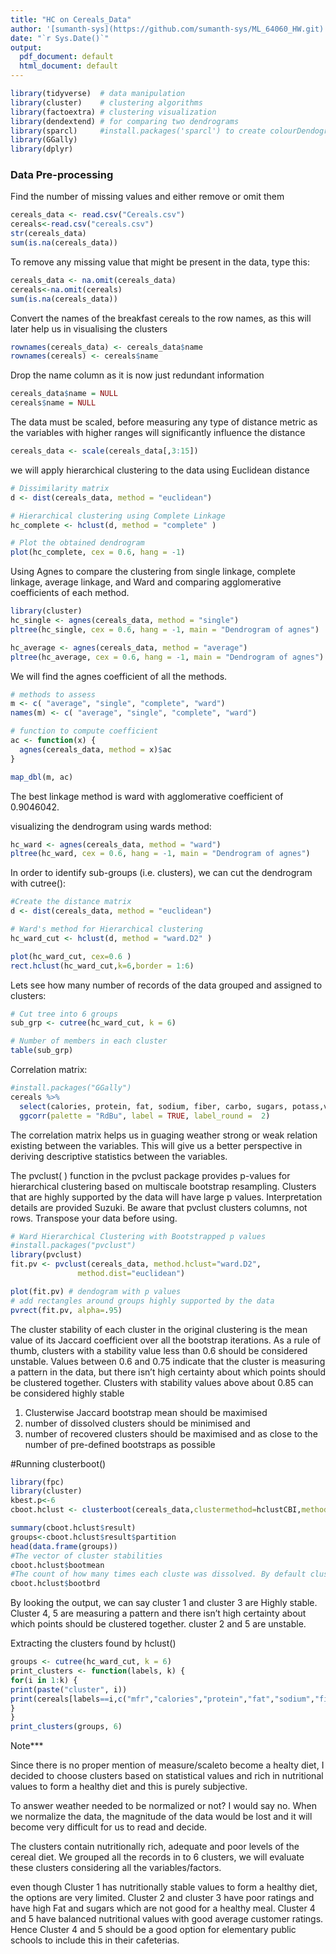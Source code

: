 ---
title: "HC on Cereals_Data"
author: '[sumanth-sys](https://github.com/sumanth-sys/ML_64060_HW.git)'
date: "`r Sys.Date()`"
output:
  pdf_document: default
  html_document: default
---

```{r include=FALSE}
library(tidyverse)  # data manipulation
library(cluster)    # clustering algorithms
library(factoextra) # clustering visualization
library(dendextend) # for comparing two dendrograms
library(sparcl)     #install.packages('sparcl') to create colourDendograms
library(GGally)
library(dplyr)
```

### Data Pre-processing
  Find the number of missing values and either remove or omit them
```{r}
cereals_data <- read.csv("Cereals.csv")
cereals<-read.csv("cereals.csv")
str(cereals_data)
sum(is.na(cereals_data))
```

To remove any missing value that might be present in the data, type this:
```{r}
cereals_data <- na.omit(cereals_data)
cereals<-na.omit(cereals)
sum(is.na(cereals_data))
```

Convert the names of the breakfast cereals to the row names, as this will later help us in visualising the clusters  
```{r}
rownames(cereals_data) <- cereals_data$name
rownames(cereals) <- cereals$name
```
Drop the name column as it is now just redundant information
```{r}
cereals_data$name = NULL
cereals$name = NULL
```

The data must be scaled, before measuring any type of distance metric as the variables with higher ranges will significantly influence the distance
```{r}
cereals_data <- scale(cereals_data[,3:15])
```

we will	apply hierarchical clustering to the data using Euclidean distance 
```{r}
# Dissimilarity matrix
d <- dist(cereals_data, method = "euclidean")

# Hierarchical clustering using Complete Linkage
hc_complete <- hclust(d, method = "complete" )

# Plot the obtained dendrogram
plot(hc_complete, cex = 0.6, hang = -1)
```

Using Agnes to compare the clustering from  single linkage, complete linkage, average linkage, and Ward and comparing agglomerative coefficients of each method.
```{r}
library(cluster)
hc_single <- agnes(cereals_data, method = "single")
pltree(hc_single, cex = 0.6, hang = -1, main = "Dendrogram of agnes")
```

```{r}
hc_average <- agnes(cereals_data, method = "average")
pltree(hc_average, cex = 0.6, hang = -1, main = "Dendrogram of agnes")
```

We will find the agnes coefficient of all the methods.
```{r}
# methods to assess
m <- c( "average", "single", "complete", "ward")
names(m) <- c( "average", "single", "complete", "ward")

# function to compute coefficient
ac <- function(x) {
  agnes(cereals_data, method = x)$ac
}

map_dbl(m, ac) 
```
The best linkage method is ward with agglomerative coefficient of 0.9046042.

visualizing the dendrogram using wards method:
```{r}
hc_ward <- agnes(cereals_data, method = "ward")
pltree(hc_ward, cex = 0.6, hang = -1, main = "Dendrogram of agnes")
```


In order to identify sub-groups (i.e. clusters), we can cut the dendrogram with cutree():
```{r}
#Create the distance matrix
d <- dist(cereals_data, method = "euclidean")

# Ward's method for Hierarchical clustering
hc_ward_cut <- hclust(d, method = "ward.D2" )

plot(hc_ward_cut, cex=0.6 )
rect.hclust(hc_ward_cut,k=6,border = 1:6)

```
Lets see how many number of records of the data grouped and assigned  to clusters:
```{r}
# Cut tree into 6 groups
sub_grp <- cutree(hc_ward_cut, k = 6)

# Number of members in each cluster
table(sub_grp)
```

Correlation matrix:
```{r}
#install.packages("GGally")
cereals %>% 
  select(calories, protein, fat, sodium, fiber, carbo, sugars, potass,vitamins,rating) %>% 
  ggcorr(palette = "RdBu", label = TRUE, label_round =  2)
```
The correlation matrix  helps us in guaging weather strong or weak relation existing between the variables. This will give us a better perspective in deriving descriptive statistics between the variables.


The pvclust( ) function in the pvclust package provides p-values for hierarchical clustering based on multiscale bootstrap resampling. Clusters that are highly supported by the data will have large p values. Interpretation details are provided Suzuki. Be aware that pvclust clusters columns, not rows. Transpose your data before using.
```{r results="hide"}
# Ward Hierarchical Clustering with Bootstrapped p values
#install.packages("pvclust")
library(pvclust)
fit.pv <- pvclust(cereals_data, method.hclust="ward.D2",
               method.dist="euclidean")
```
```{r}
plot(fit.pv) # dendogram with p values
# add rectangles around groups highly supported by the data
pvrect(fit.pv, alpha=.95)
```


The cluster stability of each cluster in the original clustering is the mean value of its
Jaccard coefficient over all the bootstrap iterations. As a rule of thumb, clusters with a
stability value less than 0.6 should be considered unstable. Values between 0.6 and 0.75
indicate that the cluster is measuring a pattern in the data, but there isn't high certainty
about which points should be clustered together. Clusters with stability values
above about 0.85 can be considered highly stable

1. Clusterwise Jaccard bootstrap mean should be maximised
2. number of dissolved clusters should be minimised and
3. number of recovered clusters should be maximised and as close to the number of pre-defined bootstraps as possible

#Running clusterboot()
```{r results="hide"}
library(fpc)
library(cluster)
kbest.p<-6
cboot.hclust <- clusterboot(cereals_data,clustermethod=hclustCBI,method="ward.D2", k=kbest.p)
```
```{r}
summary(cboot.hclust$result)
groups<-cboot.hclust$result$partition
head(data.frame(groups))
#The vector of cluster stabilities
cboot.hclust$bootmean
#The count of how many times each cluste was dissolved. By default clusterboot() runs 100 bootstrap iterations.
cboot.hclust$bootbrd
```
By looking the output, we can say cluster 1 and cluster 3 are Highly stable. Cluster 4, 5 are measuring a pattern and there isn't high certainty about which points should be clustered together. cluster 2 and 5 are unstable.

Extracting the clusters found by hclust()
```{r}
groups <- cutree(hc_ward_cut, k = 6)
print_clusters <- function(labels, k) {
for(i in 1:k) {
print(paste("cluster", i))
print(cereals[labels==i,c("mfr","calories","protein","fat","sodium","fiber","carbo","sugars","potass","vitamins","rating")])
}
}
print_clusters(groups, 6)
```

Note***

Since there is no proper mention of measure/scaleto become a healty diet, I decided to choose clusters based on statistical values and rich in nutritional values to form a healthy diet and this is purely subjective.

To answer weather needed to be normalized or not? I would say no. When we normalize the data, the magnitude of the data would be lost and it will become very difficult for us to read and decide.


The clusters contain nutritionally rich, adequate and poor levels of the cereal diet. We grouped all the records in to 6 clusters, we will evaluate these clusters considering all the variables/factors.

even though Cluster 1 has nutritionally stable values to form a healthy diet, the options are very limited. Cluster 2 and cluster 3 have poor ratings and have high Fat and sugars which are not good for a healthy meal. 
Cluster 4 and 5 have balanced nutritional values with good average customer ratings. Hence Cluster 4 and 5 should be a good option for elementary public schools to include this in their cafeterias.











